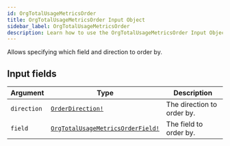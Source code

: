```yaml
---
id: OrgTotalUsageMetricsOrder
title: OrgTotalUsageMetricsOrder Input Object
sidebar_label: OrgTotalUsageMetricsOrder
description: Learn how to use the OrgTotalUsageMetricsOrder Input Object for Builder's API.
---
```


Allows specifying which field and direction to order by.

## Input fields

| Argument    | Type                                                                                    | Description                |
| ----------- | --------------------------------------------------------------------------------------- | -------------------------- |
| `direction` | [`OrderDirection!`](/docs/composer/builder/api/schema/enum/OrderDirection.mdx)                                 | The direction to order by. |
| `field`     | [`OrgTotalUsageMetricsOrderField!`](/docs/composer/builder/api/schema/enum/OrgTotalUsageMetricsOrderField.mdx) | The field to order by.     |
